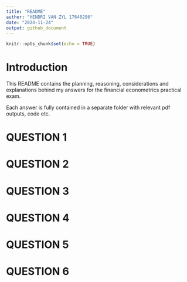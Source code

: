 ```yaml
---
title: "README"
author: "HENDRI VAN ZYL 17640296"
date: "2024-11-24"
output: github_document
---
```


```r
knitr::opts_chunk$set(echo = TRUE)
```

# Introduction

This README contains the planning, reasoning, considerations and explanations behind my answers for the financial econometrics practical exam. 

Each answer is fully contained in a separate folder with relevant pdf outputs, code etc.


# QUESTION 1



# QUESTION 2


# QUESTION 3


# QUESTION 4


# QUESTION 5


# QUESTION 6

